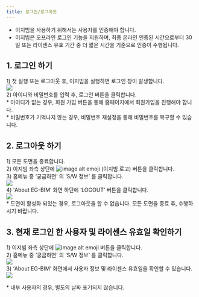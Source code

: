 ```yaml
---
title: 로그인/로그아웃
---
```


[image1]: ../../../../assets/images/basicfeatures/login/image1.png
[image2]: ../../../../assets/images/basicfeatures/login/image2.png
[image3]: ../../../../assets/images/basicfeatures/login/image3.png
[image4]: ../../../../assets/images/basicfeatures/login/image4.png
[image5]: ../../../../assets/images/basicfeatures/login/image5.png

* 이지빔을 사용하기 위해서는 사용자를 인증해야 합니다.   
* 이지빔은 오프라인 로그인 기능을 지원하며, 최종 온라인 인증된 시간으로부터 30일 또는 라이센스 유효 기간 중 더 짧은 시간을 기준으로 인증이 수행됩니다.

## **1\. 로그인 하기**

1\) 첫 실행 또는 로그아웃 후, 이지빔을 실행하면 로그인 창이 발생합니다.  
![][image1]  
2\) 아이디와 비밀번호를 입력 후, 로그인 버튼을 클릭합니다.  
\* 아이디가 없는 경우, 회원 가입 버튼을 통해 홈페이지에서 회원가입을 진행해야 합니다.  
\* 비밀번호가 기억나지 않는 경우, 비밀번호 재설정을 통해 비밀번호를 복구할 수 있습니다.

## **2\. 로그아웃 하기**

1\) 모든 도면을 종료합니다.  
2\) 이지빔 좌측 상단에 ![image alt emoji][image2] (이지빔 로고) 버튼을 클릭합니다.  
3\) 홈메뉴 중 ‘궁금하면’ 의 ‘S/W 정보’ 를 클릭합니다.   
![][image3]  
4\) ‘About EG-BIM’ 화면 하단에 ‘LOGOUT’ 버튼을 클릭합니다.  
![][image5]  
\* 도면이 활성화 되있는 경우, 로그아웃을 할 수 없습니다. 모든 도면을 종료 후, 수행하시기 바랍니다.

## **3\. 현재 로그인 한 사용자 및 라이센스 유효일 확인하기** 

1\) 이지빔 좌측 상단에 ![image alt emoji][image2] 버튼을 클릭합니다.  
2\) 홈메뉴 중 ‘궁금하면’ 의 ‘S/W 정보’ 를 클릭합니다.   
![][image3]  
3\) ‘About EG-BIM’ 화면에서 사용자 정보 및 라이센스 유효일을 확인할 수 있습니다.  
![][image4]

\* 내부 사용자의 경우, 별도의 날짜 표기되지 않습니다. 


